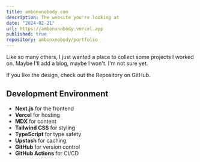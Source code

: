 ```yaml
---
title: ambonxnobody.com
description: The website you're looking at
date: "2024-02-21"
url: https://ambonxnobody.vercel.app
published: true
repository: ambonxnobody/portfolio
---
```



Like so many others, I just wanted a place to collect some projects I worked on. Maybe I'll add a blog, maybe I won't. I'm not sure yet.

If you like the design, check out the Repository on GitHub.

## Development Environment

- **Next.js** for the frontend
- **Vercel** for hosting
- **MDX** for content
- **Tailwind CSS** for styling
- **TypeScript** for type safety
- **Upstash** for caching
- **GitHub** for version control
- **GitHub Actions** for CI/CD
